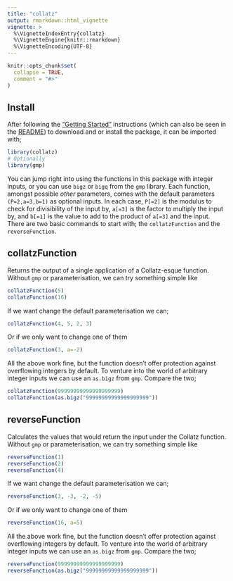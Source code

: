 ```yaml
---
title: "collatz"
output: rmarkdown::html_vignette
vignette: >
  %\VignetteIndexEntry{collatz}
  %\VignetteEngine{knitr::rmarkdown}
  %\VignetteEncoding{UTF-8}
---
```


```r
knitr::opts_chunk$set(
  collapse = TRUE,
  comment = "#>"
)
```

## Install
After following the ["Getting Started"](https://skenvy.github.io/Collatz/R/#getting-started)
instructions (which can also be seen in the [README](https://github.com/Skenvy/Collatz/tree/main/R))
to download and or install the package, it can be imported with;
```r
library(collatz)
# Optionally
library(gmp)
```
You can jump right into using the functions in this package with integer inputs, or you can use `bigz` or `bigq` from the `gmp` library.
Each function, amongst possible _other_ parameters, comes with the default parameters `(P=2,a=3,b=1)` as optional inputs.
In each case, `P[=2]` is the modulus to check for divisibility of the input by, `a[=3]` is the factor to multiply the input by,
and `b[=1]` is the value to add to the product of `a[=3]` and the input.
There are two basic commands to start with; the `collatzFunction` and the `reverseFunction`.

## collatzFunction
Returns the output of a single application of a Collatz-esque function.
Without `gmp` or parameterisation, we can try something simple like
```r
collatzFunction(5)
collatzFunction(16)
```
If we want change the default parameterisation we can;
```r
collatzFunction(4, 5, 2, 3)
```
Or if we only want to change one of them
```r
collatzFunction(3, a=-2)
```
All the above work fine, but the function doesn't offer protection against overflowing integers by default.
To venture into the world of arbitrary integer inputs we can use an `as.bigz` from `gmp`. Compare the two;
```r
collatzFunction(99999999999999999999)
collatzFunction(as.bigz("99999999999999999999"))
```

## reverseFunction
Calculates the values that would return the input under the Collatz function.
Without `gmp` or parameterisation, we can try something simple like
```r
reverseFunction(1)
reverseFunction(2)
reverseFunction(4)
```
If we want change the default parameterisation we can;
```r
reverseFunction(3, -3, -2, -5)
```
Or if we only want to change one of them
```r
reverseFunction(16, a=5)
```
All the above work fine, but the function doesn't offer protection against overflowing integers by default.
To venture into the world of arbitrary integer inputs we can use an `as.bigz` from `gmp`. Compare the two;
```r
reverseFunction(99999999999999999999)
reverseFunction(as.bigz("99999999999999999999"))
```
